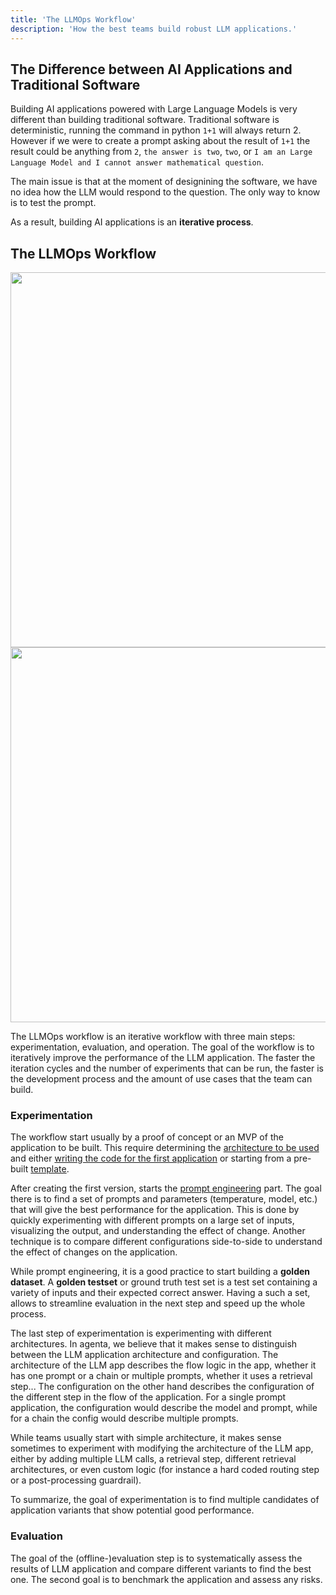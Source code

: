 ```yaml
---
title: 'The LLMOps Workflow'
description: 'How the best teams build robust LLM applications.'
---
```



## The Difference between AI Applications and Traditional Software

Building AI applications powered with Large Language Models is very different than building traditional software. Traditional software is deterministic, running the command in python `1+1` will always return 2. However if we were to create a prompt asking about the result of `1+1` the result could be anything from `2`, `the answer is two`, `two`, or `I am an Large Language Model and I cannot answer mathematical question`. 

The main issue is that at the moment of designining the software, we have no idea how the LLM would respond to the question. The only way to know is to test the prompt.

As a result, building AI applications is an **iterative process**.

## The LLMOps Workflow

<img className="dark:hidden" height="600" src="/images/learning/llmops_lifecycle_whitebg.png" />
<img className="hidden dark:block" height="600" src="/images/learning/llmops_lifecycle_darkbg.png" />

The LLMOps workflow is an iterative workflow with three main steps: experimentation, evaluation, and operation. The goal of the workflow is to iteratively improve the performance of the LLM application. The faster the iteration cycles and the number of experiments that can be run, the faster is the development process and the amount of use cases that the team can build. 

### Experimentation
The workflow start usually by a proof of concept or an MVP of the application to be built. This require determining the [architecture to be used](/learn/llm_app_architectures) and either [writing the code for the first application](quickstart/getting-started-code) or starting from a pre-built [template](/quickstart/getting-started-ui).

After creating the first version, starts the [prompt engineering](/learn/prompt_engineering) part. The goal there is to find a set of prompts and parameters (temperature, model, etc.) that will give the best performance for the application. This is done by quickly experimenting with different prompts on a large set of inputs, visualizing the output, and understanding the effect of change. Another technique is to compare different configurations side-to-side to understand the effect of changes on the application.

While prompt engineering, it is a good practice to start building a **golden dataset**. A **golden testset** or ground truth test set is a test set containing a variety of inputs and their expected correct answer. Having a such a set, allows to streamline evaluation in the next step and speed up the whole process.

The last step of experimentation is experimenting with different architectures. In agenta, we believe that it makes sense to distinguish between the LLM application architecture and configuration. The architecture of the LLM app describes the flow logic in the app, whether it has one prompt or a chain or multiple prompts, whether it uses a retrieval step... The configuration on the other hand describes the configuration of the different step in the flow of the application. For a single prompt application, the configuration would describe the model and prompt, while for a chain the config would describe multiple prompts.

While teams usually start with simple architecture, it makes sense sometimes to experiment with modifying the architecture of the LLM app, either by adding multiple LLM calls, a retrieval step, different retrieval architectures, or even custom logic (for instance a hard coded routing step or a post-processing guardrail). 

To summarize, the goal of experimentation is to find multiple candidates of application variants that show potential good performance.

### Evaluation

The goal of the (offline-)evaluation step is to systematically assess the results of LLM application and compare different variants to find the best one. The second goal is to benchmark the application and assess any risks.
